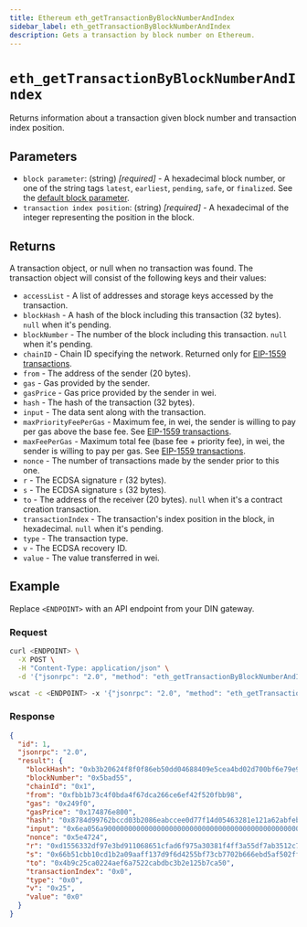 ```yaml
---
title: Ethereum eth_getTransactionByBlockNumberAndIndex
sidebar_label: eth_getTransactionByBlockNumberAndIndex
description: Gets a transaction by block number on Ethereum.
---
```



# `eth_getTransactionByBlockNumberAndIndex`


Returns information about a transaction given block number and transaction index position. 

## Parameters

- `block parameter`: (string) _[required]_ - A hexadecimal block number, or one of the string tags `latest`, `earliest`, `pending`, `safe`, or `finalized`. See the [default block parameter](https://ethereum.org/en/developers/docs/apis/json-rpc/#default-block).
- `transaction index position`: (string) _[required]_ - A hexadecimal of the integer representing the position in the block.

## Returns

A transaction object, or null when no transaction was found. The transaction object will consist of the following keys and their values:

- `accessList` - A list of addresses and storage keys accessed by the transaction.
- `blockHash` - A hash of the block including this transaction (32 bytes). `null` when it's pending.
- `blockNumber` - The number of the block including this transaction. `null` when it's pending.
- `chainID` - Chain ID specifying the network. Returned only for [EIP-1559 transactions](http://eips.ethereum.org/EIPS/eip-1559).
- `from` - The address of the sender (20 bytes).
- `gas` - Gas provided by the sender.
- `gasPrice` - Gas price provided by the sender in wei.
- `hash` - The hash of the transaction (32 bytes).
- `input` - The data sent along with the transaction.
- `maxPriorityFeePerGas` - Maximum fee, in wei, the sender is willing to pay per gas above the base fee. See [EIP-1559 transactions](http://eips.ethereum.org/EIPS/eip-1559).
- `maxFeePerGas` - Maximum total fee (base fee + priority fee), in wei, the sender is willing to pay per gas. See [EIP-1559 transactions](http://eips.ethereum.org/EIPS/eip-1559).
- `nonce` - The number of transactions made by the sender prior to this one.
- `r` - The ECDSA signature `r` (32 bytes).
- `s` - The ECDSA signature `s` (32 bytes).
- `to` - The address of the receiver (20 bytes). `null` when it's a contract creation transaction.
- `transactionIndex` - The transaction's index position in the block, in hexadecimal. `null` when it's pending.
- `type` - The transaction type.
- `v` - The ECDSA recovery ID.
- `value` - The value transferred in wei.

## Example

Replace `<ENDPOINT>` with an API endpoint from your DIN gateway.

### Request


<Tabs>
  <TabItem value="curl">

```bash
curl <ENDPOINT> \
  -X POST \
  -H "Content-Type: application/json" \
  -d '{"jsonrpc": "2.0", "method": "eth_getTransactionByBlockNumberAndIndex", "params": ["0x5BAD55", "0x0"], "id": 1}'
```

  </TabItem>
  <TabItem value="WSS">

```bash
wscat -c <ENDPOINT> -x '{"jsonrpc": "2.0", "method": "eth_getTransactionByBlockNumberAndIndex", "params": ["0x5BAD55", "0x0"], "id": 1}'
```

  </TabItem>
</Tabs>

### Response


<Tabs>
  <TabItem value="JSON">

```json
{
  "id": 1,
  "jsonrpc": "2.0",
  "result": {
    "blockHash": "0xb3b20624f8f0f86eb50dd04688409e5cea4bd02d700bf6e79e9384d47d6a5a35",
    "blockNumber": "0x5bad55",
    "chainId": "0x1",
    "from": "0xfbb1b73c4f0bda4f67dca266ce6ef42f520fbb98",
    "gas": "0x249f0",
    "gasPrice": "0x174876e800",
    "hash": "0x8784d99762bccd03b2086eabccee0d77f14d05463281e121a62abfebcf0d2d5f",
    "input": "0x6ea056a9000000000000000000000000000000000000000000000000000000000000000000000000000000000000000000000000000000000000000000bd8d7fa6f8cc00",
    "nonce": "0x5e4724",
    "r": "0xd1556332df97e3bd911068651cfad6f975a30381f4ff3a55df7ab3512c78b9ec",
    "s": "0x66b51cbb10cd1b2a09aaff137d9f6d4255bf73cb7702b666ebd5af502ffa4410",
    "to": "0x4b9c25ca0224aef6a7522cabdbc3b2e125b7ca50",
    "transactionIndex": "0x0",
    "type": "0x0",
    "v": "0x25",
    "value": "0x0"
  }
}
```

  </TabItem>
</Tabs>
